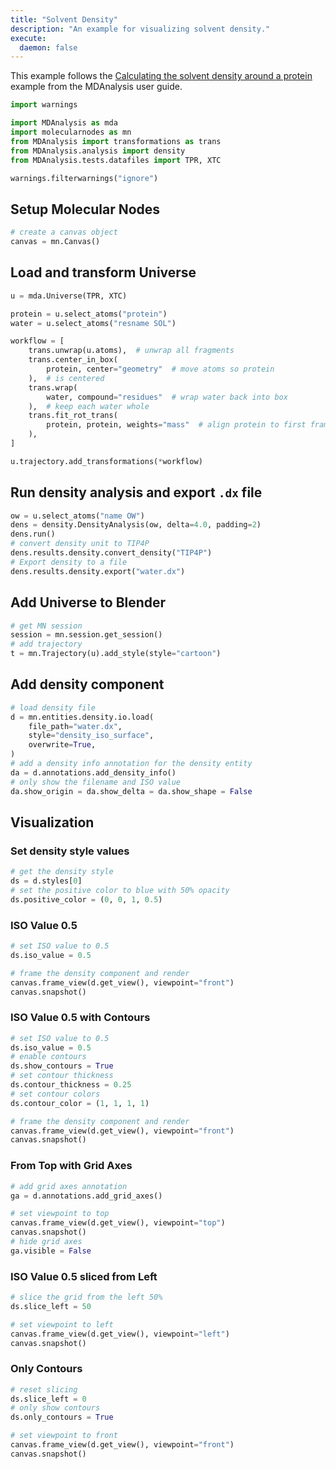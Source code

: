 ```yaml
---
title: "Solvent Density"
description: "An example for visualizing solvent density."
execute:
  daemon: false
---
```


This example follows the [Calculating the solvent density around a protein](https://userguide.mdanalysis.org/stable/examples/analysis/volumetric/density_analysis.html) example from the MDAnalysis user guide.

```python
import warnings

import MDAnalysis as mda
import molecularnodes as mn
from MDAnalysis import transformations as trans
from MDAnalysis.analysis import density
from MDAnalysis.tests.datafiles import TPR, XTC

warnings.filterwarnings("ignore")
```

## Setup Molecular Nodes

```python

# create a canvas object
canvas = mn.Canvas()
```

## Load and transform Universe

```python
u = mda.Universe(TPR, XTC)

protein = u.select_atoms("protein")
water = u.select_atoms("resname SOL")

workflow = [
    trans.unwrap(u.atoms),  # unwrap all fragments
    trans.center_in_box(
        protein, center="geometry"  # move atoms so protein
    ),  # is centered
    trans.wrap(
        water, compound="residues"  # wrap water back into box
    ),  # keep each water whole
    trans.fit_rot_trans(
        protein, protein, weights="mass"  # align protein to first frame
    ),
]

u.trajectory.add_transformations(*workflow)
```

## Run density analysis and export `.dx` file

```python
ow = u.select_atoms("name OW")
dens = density.DensityAnalysis(ow, delta=4.0, padding=2)
dens.run()
# convert density unit to TIP4P
dens.results.density.convert_density("TIP4P")
# Export density to a file
dens.results.density.export("water.dx")
```

## Add Universe to Blender

```python
# get MN session
session = mn.session.get_session()
# add trajectory
t = mn.Trajectory(u).add_style(style="cartoon")
```

## Add density component

```python
# load density file
d = mn.entities.density.io.load(
    file_path="water.dx",
    style="density_iso_surface",
    overwrite=True,
)
# add a density info annotation for the density entity
da = d.annotations.add_density_info()
# only show the filename and ISO value
da.show_origin = da.show_delta = da.show_shape = False
```

## Visualization

### Set density style values

```python
# get the density style
ds = d.styles[0]
# set the positive color to blue with 50% opacity
ds.positive_color = (0, 0, 1, 0.5)
```

### ISO Value 0.5

```python
# set ISO value to 0.5
ds.iso_value = 0.5
```

```python
# frame the density component and render
canvas.frame_view(d.get_view(), viewpoint="front")
canvas.snapshot()
```

### ISO Value 0.5 with Contours

```python
# set ISO value to 0.5
ds.iso_value = 0.5
# enable contours
ds.show_contours = True
# set contour thickness
ds.contour_thickness = 0.25
# set contour colors
ds.contour_color = (1, 1, 1, 1)
```

```python
# frame the density component and render
canvas.frame_view(d.get_view(), viewpoint="front")
canvas.snapshot()
```

### From Top with Grid Axes

```python
# add grid axes annotation
ga = d.annotations.add_grid_axes()
```

```python
# set viewpoint to top
canvas.frame_view(d.get_view(), viewpoint="top")
canvas.snapshot()
# hide grid axes
ga.visible = False
```

### ISO Value 0.5 sliced from Left

```python
# slice the grid from the left 50%
ds.slice_left = 50
```

```python
# set viewpoint to left
canvas.frame_view(d.get_view(), viewpoint="left")
canvas.snapshot()
```

### Only Contours

```python
# reset slicing
ds.slice_left = 0
# only show contours
ds.only_contours = True
```

```python
# set viewpoint to front
canvas.frame_view(d.get_view(), viewpoint="front")
canvas.snapshot()
```
